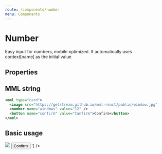 ```yaml
---
route: /components/number
menu: Components
---
```



# Number

Easy input for numbers, mobile optimized. It automatically uses context[name] as the initial value

## Properties

<Props of={Number} />

## MML string

```xml
<mml type="card">
  <image src="https://getstream.github.io/mml-react/public/window.jpg" />
  <number name="windows" value="12" />
  <button name="confirm" value="Confirm">Confirm</button>
</mml>
```

## Basic usage

<Playground>
  <MML
    source={`
    <mml type="card">
      <image src="https://getstream.github.io/mml-react/public/window.jpg" />
      <number name="windows" value="12" />
      <button name="confirm" value="Confirm">Confirm</button>
    </mml>
  `}
  />
</Playground>
